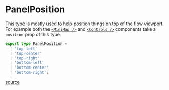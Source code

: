 # PanelPosition

This type is mostly used to help position things on top of the flow viewport. For
example both the [`<MiniMap />`](/react-flow/api/components/MiniMap) and
[`<Controls />`](/react-flow/api/components/Controls) components take a `position`
prop of this type.

```ts
export type PanelPosition =
  | 'top-left'
  | 'top-center'
  | 'top-right'
  | 'bottom-left'
  | 'bottom-center'
  | 'bottom-right';
```

[source](https://github.com/wbkd/react-flow/blob/40115eea1b90e2c0c8dd280a02652ab107f21d59/packages/core/src/types/general.ts#L269C1-L270C1)
